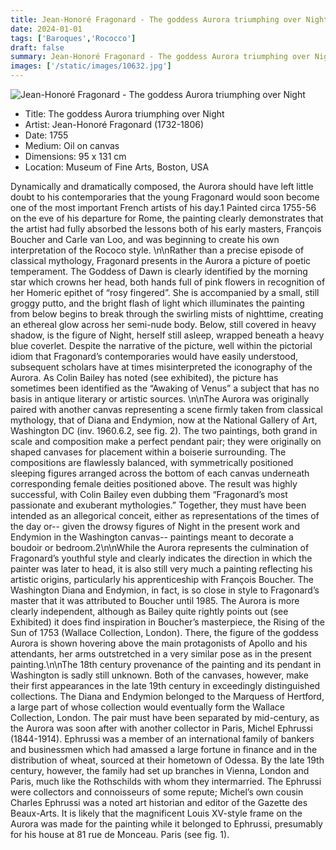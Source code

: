 ```yaml
---
title: Jean-Honoré Fragonard - The goddess Aurora triumphing over Night
date: 2024-01-01
tags: ['Baroques','Rococco']
draft: false
summary: Jean-Honoré Fragonard - The goddess Aurora triumphing over Night
images: ['/static/images/10632.jpg']
---
```


![Jean-Honoré Fragonard - The goddess Aurora triumphing over Night](/static/images/10632.jpg)

* Title: The goddess Aurora triumphing over Night
* Artist: Jean-Honoré Fragonard (1732-1806)
* Date: 1755
* Medium: Oil on canvas
* Dimensions: 95 x 131 cm
* Location: Museum of Fine Arts, Boston, USA

Dynamically and dramatically composed, the Aurora should have left little doubt to his contemporaries that the young Fragonard would soon become one of the most important French artists of his day.1  Painted circa 1755-56 on the eve of his departure for Rome, the painting clearly demonstrates that the artist had fully absorbed the lessons both of his early masters, François Boucher and Carle van Loo, and was beginning to create his own interpretation of the Rococo style. \n\nRather than a precise episode of classical mythology, Fragonard presents in the Aurora a picture of poetic temperament.  The Goddess of Dawn is clearly identified by the morning star which crowns her head, both hands full of pink flowers in recognition of her Homeric epithet of “rosy fingered”.  She is accompanied by a small, still groggy putto, and the bright flash of light which illuminates the painting from below begins to break through the swirling mists of nighttime, creating an ethereal glow across her semi-nude body.  Below, still covered in heavy shadow, is the figure of Night, herself still asleep, wrapped beneath a heavy blue coverlet.  Despite the narrative of the picture, well within the pictorial idiom that Fragonard’s contemporaries would have easily understood, subsequent scholars have at times misinterpreted the iconography of the Aurora.   As Colin Bailey has noted (see exhibited), the picture has sometimes been identified as the “Awaking of Venus” a subject that has no basis in antique literary or artistic sources. \n\nThe Aurora was originally paired with another canvas representing a scene firmly taken from classical mythology, that of Diana and Endymion, now at the National Gallery of Art, Washington DC (inv. 1960.6.2, see fig. 2).  The two paintings, both grand in scale and composition make a perfect pendant pair; they were originally on shaped canvases for placement within a boiserie surrounding.  The compositions are flawlessly balanced, with symmetrically positioned sleeping figures arranged across the bottom of each canvas underneath corresponding female deities positioned above.  The result was highly successful, with Colin Bailey even dubbing them “Fragonard’s most passionate and exuberant mythologies.”  Together, they must have been intended as an allegorical conceit, either as representations of the times of the day or-- given the drowsy figures of Night in the present work and Endymion in the Washington canvas-- paintings meant to decorate a boudoir or bedroom.2\n\nWhile the Aurora represents the culmination of Fragonard’s youthful style and clearly indicates the direction in which the painter was later to head, it is also still very much a painting reflecting his artistic origins, particularly his apprenticeship with François Boucher.  The Washington Diana and Endymion, in fact, is so close in style to Fragonard’s master that it was attributed to Boucher until 1985.  The Aurora is more clearly independent, although as Bailey quite rightly points out (see Exhibited) it does find inspiration in Boucher’s masterpiece, the Rising of the Sun of 1753 (Wallace Collection, London).  There, the figure of the goddess Aurora is shown hovering above the main protagonists of Apollo and his attendants, her arms outstretched in a very similar pose as in the present painting.\n\nThe 18th century provenance of the painting and its pendant in Washington is sadly still unknown.  Both of the canvases, however, make their first appearances in the late 19th century in exceedingly distinguished collections.  The Diana and Endymion belonged to the Marquess of Hertford, a large part of whose collection would eventually form the Wallace Collection, London.  The pair must have been separated by mid-century, as the Aurora was soon after with another collector in Paris, Michel Ephrussi (1844-1914).  Ephrussi was a member of an international family of bankers and businessmen which had amassed a large fortune in finance and in the distribution of wheat, sourced at their hometown of Odessa.  By the late 19th century, however, the family had set up branches in Vienna, London and Paris, much like the Rothschilds with whom they intermarried.  The Ephrussi were collectors and connoisseurs of some repute; Michel’s own cousin Charles Ephrussi was a noted art historian and editor of the Gazette des Beaux-Arts.  It is likely that the magnificent Louis XV-style frame on the Aurora was made for the painting while it belonged to Ephrussi, presumably for his house at 81 rue de Monceau. Paris (see fig. 1).
